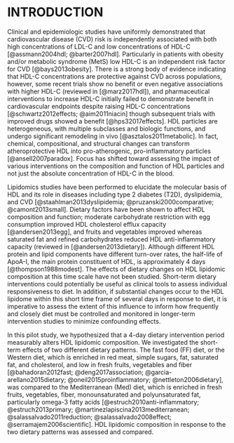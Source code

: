 # INTRODUCTION {#introduction}

Clinical and epidemiologic studies have uniformly demonstrated that cardiovascular disease (CVD) risk is independently associated with both high concentrations of LDL-C and low concentrations of HDL-C [@assmann2004hdl; @barter2007hdl]. Particularly in patients with obesity and/or metabolic syndrome (MetS) low HDL-C is an independent risk factor for CVD [@bays2013obesity]. There is a strong body of evidence indicating that HDL-C concentrations are protective against CVD across populations, however, some recent trials show no benefit or even negative associations with higher HDL-C (reviewed in [@marz2017hdl]), and pharmaceutical interventions to increase HDL-C initially failed to demonstrate benefit in cardiovascular endpoints despite raising HDL-C concentrations [@schwartz2012effects; @aim2011niacin] though subsequent trials with improved drugs showed a benefit [@hps32017effects]. HDL particles are heterogeneous, with multiple subclasses and biologic functions, and undergo significant remodeling in vivo [@asztalos2011metabolic]. In fact, chemical, compositional, and structural changes can transform atheroprotective HDL into pro-atherogenic, pro-inflammatory particles [@ansell2007paradox]. Focus has shifted toward assessing the impact of various interventions on the composition and function of HDL particles and not just the absolute concentration of HDL-C in the blood.

Lipidomics studies have been performed to elucidate the molecular basis of HDL and its role in diseases including type 2 diabetes (T2D), dyslipidemia, and CVD [@staahlman2013dyslipidemia; @pruzanski2000comparative; @camont2013small]. Dietary factors have been shown to affect HDL composition and function; moderate carbohydrate restriction with egg consumption improved HDL cholesterol efflux capacity [@andersen2013egg], and fruits and vegetables improved whereas saturated fat and refined carbohydrates reduced HDL anti-inflammatory capacity (reviewed in [@andersen2013dietary]). Although different HDL protein and lipid components have different turn-over rates, the half-life of ApoA-I, the main protein constituent of HDL, is approximately 4 days [@thompson1988modest]. The effects of dietary changes on HDL lipidomic composition at this time scale have not been studied. Short-term dietary interventions could potentially be useful as clinical tools to assess individual responsiveness to diet. In addition, if substantial changes occur to the HDL lipidome within this short time frame of several days in response to diet, it is imperative to assess the extent of this influence to inform how frequently and closely diet must be controlled and monitored in longer-term intervention studies to minimize confounding effects.

In this pilot study, we hypothesized that a 4-day dietary intervention period measurably alters HDL lipidomic composition. We investigated the short-term effects of two different dietary patterns. The fast food (FF) diet, or the Western diet, which is enriched in red meat, simple sugars, fat, saturated fat, and cholesterol, and low in fresh fruits, vegetables and fiber [@bahadoran2012fast; @deng2017association; @garcia-arellano2015dietary; @oneil2015proinflammatory; @nettleton2006dietary], was compared to the Mediterranean (Med) diet, which is enriched in fresh fruits, vegetables, fiber, monounsaturated and polyunsaturated fat, particularly omega-3 fatty acids [@estruch2010anti-inflammatory; @estruch2013primary; @martinezlapiscina2013mediterranean; @salassalvado2011reduction; @salassalvado2008effect; @serramajem2006scientific]. HDL lipidomic composition in response to the two dietary patterns was assessed and compared.
